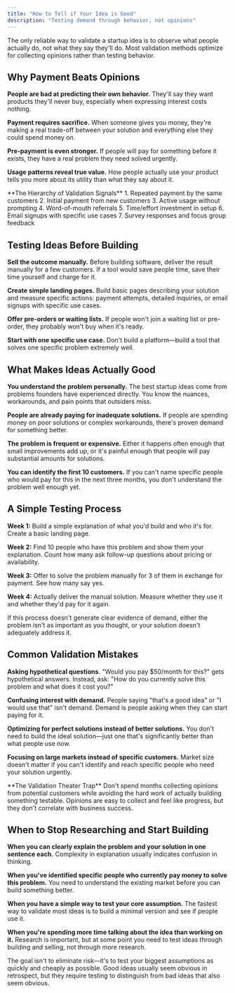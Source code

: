 ```yaml
---
title: "How to Tell if Your Idea is Good"
description: "Testing demand through behavior, not opinions"
---
```


The only reliable way to validate a startup idea is to observe what people actually do, not what they say they'll do. Most validation methods optimize for collecting opinions rather than testing behavior.

## Why Payment Beats Opinions

**People are bad at predicting their own behavior.** They'll say they want products they'll never buy, especially when expressing interest costs nothing.

**Payment requires sacrifice.** When someone gives you money, they're making a real trade-off between your solution and everything else they could spend money on.

**Pre-payment is even stronger.** If people will pay for something before it exists, they have a real problem they need solved urgently.

**Usage patterns reveal true value.** How people actually use your product tells you more about its utility than what they say about it.

<Info>
**The Hierarchy of Validation Signals**
1. Repeated payment by the same customers
2. Initial payment from new customers  
3. Active usage without prompting
4. Word-of-mouth referrals
5. Time/effort investment in setup
6. Email signups with specific use cases
7. Survey responses and focus group feedback
</Info>

## Testing Ideas Before Building

**Sell the outcome manually.** Before building software, deliver the result manually for a few customers. If a tool would save people time, save their time yourself and charge for it.

**Create simple landing pages.** Build basic pages describing your solution and measure specific actions: payment attempts, detailed inquiries, or email signups with specific use cases.

**Offer pre-orders or waiting lists.** If people won't join a waiting list or pre-order, they probably won't buy when it's ready.

**Start with one specific use case.** Don't build a platform—build a tool that solves one specific problem extremely well.

## What Makes Ideas Actually Good

**You understand the problem personally.** The best startup ideas come from problems founders have experienced directly. You know the nuances, workarounds, and pain points that outsiders miss.

**People are already paying for inadequate solutions.** If people are spending money on poor solutions or complex workarounds, there's proven demand for something better.

**The problem is frequent or expensive.** Either it happens often enough that small improvements add up, or it's painful enough that people will pay substantial amounts for solutions.

**You can identify the first 10 customers.** If you can't name specific people who would pay for this in the next three months, you don't understand the problem well enough yet.

## A Simple Testing Process

**Week 1:** Build a simple explanation of what you'd build and who it's for. Create a basic landing page.

**Week 2:** Find 10 people who have this problem and show them your explanation. Count how many ask follow-up questions about pricing or availability.

**Week 3:** Offer to solve the problem manually for 3 of them in exchange for payment. See how many say yes.

**Week 4:** Actually deliver the manual solution. Measure whether they use it and whether they'd pay for it again.

If this process doesn't generate clear evidence of demand, either the problem isn't as important as you thought, or your solution doesn't adequately address it.

## Common Validation Mistakes

**Asking hypothetical questions.** "Would you pay $50/month for this?" gets hypothetical answers. Instead, ask: "How do you currently solve this problem and what does it cost you?"

**Confusing interest with demand.** People saying "that's a good idea" or "I would use that" isn't demand. Demand is people asking when they can start paying for it.

**Optimizing for perfect solutions instead of better solutions.** You don't need to build the ideal solution—just one that's significantly better than what people use now.

**Focusing on large markets instead of specific customers.** Market size doesn't matter if you can't identify and reach specific people who need your solution urgently.

<Warning>
**The Validation Theater Trap**
Don't spend months collecting opinions from potential customers while avoiding the hard work of actually building something testable. Opinions are easy to collect and feel like progress, but they don't correlate with business success.
</Warning>

## When to Stop Researching and Start Building

**When you can clearly explain the problem and your solution in one sentence each.** Complexity in explanation usually indicates confusion in thinking.

**When you've identified specific people who currently pay money to solve this problem.** You need to understand the existing market before you can build something better.

**When you have a simple way to test your core assumption.** The fastest way to validate most ideas is to build a minimal version and see if people use it.

**When you're spending more time talking about the idea than working on it.** Research is important, but at some point you need to test ideas through building and selling, not through more research.

The goal isn't to eliminate risk—it's to test your biggest assumptions as quickly and cheaply as possible. Good ideas usually seem obvious in retrospect, but they require testing to distinguish from bad ideas that also seem obvious.